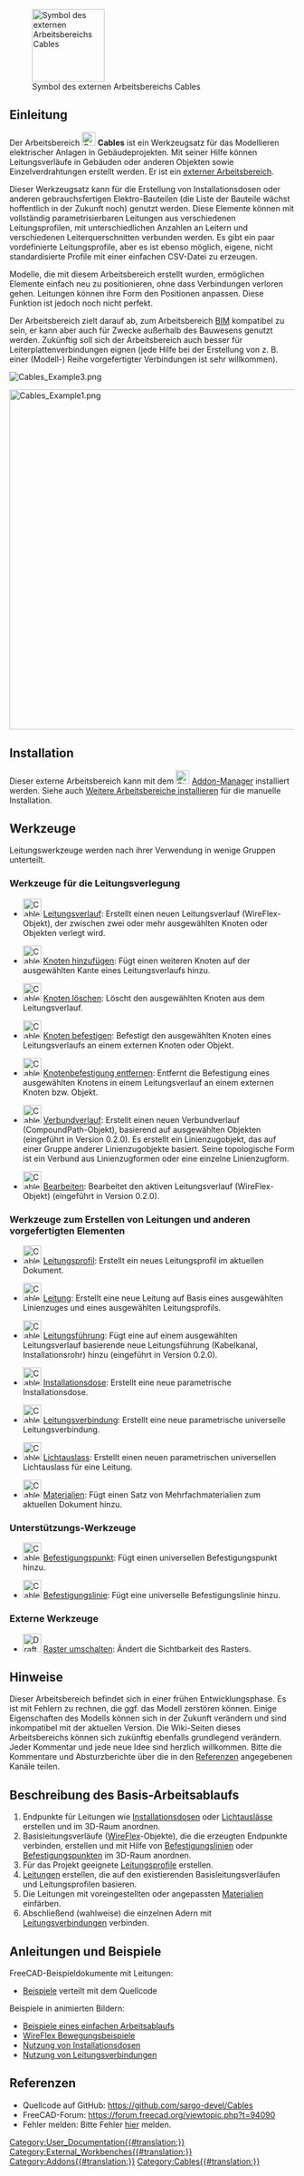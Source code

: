 <languages/>

[[Image:Cables_workbench_icon.svg|thumb|128px|Symbol des externen Arbeitsbereichs Cables]]

{{TOCright}}

<span id="Introduction"></span>
==Einleitung==

Der Arbeitsbereich [[Image:Cables_workbench_icon.svg|24px]] '''Cables''' ist ein Werkzeugsatz für das Modellieren elektrischer Anlagen in Gebäudeprojekten. Mit seiner Hilfe können Leitungsverläufe in Gebäuden oder anderen Objekten sowie Einzelverdrahtungen erstellt werden. Er ist ein [[External workbenches/de|externer Arbeitsbereich]].

Dieser Werkzeugsatz kann für die Erstellung von Installationsdosen oder anderen gebrauchsfertigen Elektro-Bauteilen (die Liste der Bauteile wächst hoffentlich in der Zukunft noch) genutzt werden. Diese Elemente können mit vollständig parametrisierbaren Leitungen aus verschiedenen Leitungsprofilen, mit unterschiedlichen Anzahlen an Leitern und verschiedenen Leiterquerschnitten verbunden werden. Es gibt ein paar vordefinierte Leitungsprofile, aber es ist ebenso möglich, eigene, nicht standardisierte Profile mit einer einfachen CSV-Datei zu erzeugen.

Modelle, die mit diesem Arbeitsbereich erstellt wurden, ermöglichen Elemente einfach neu zu positionieren, ohne dass Verbindungen verloren gehen. Leitungen können ihre Form den Positionen anpassen. Diese Funktion ist jedoch noch nicht perfekt.

Der Arbeitsbereich zielt darauf ab, zum Arbeitsbereich [[BIM_Workbench/de|BIM]] kompatibel zu sein, er kann aber auch für Zwecke außerhalb des Bauwesens genutzt werden. Zukünftig soll sich der Arbeitsbereich auch besser für Leiterplattenverbindungen eignen (jede Hilfe bei der Erstellung von z. B. einer (Modell-) Reihe vorgefertigter Verbindungen ist sehr willkommen).

[[File:Cables_Example3.png]]
{{Caption|Beispiel von Installationsdosen für Wandmontage und Leitungen <br/>Animierte Version [[Cables_Example1_Simple_workflow|hier]]}}

[[File:Cables_Example1.png|600px]]
{{Caption|Beispiel für ein dreiadriges Flachkabel:<br/>Leitungsform aus mehreren Materialien und ihrem Basisleitungsverlauf, dem Leitungsprofil und Einzelleitern.}}

==Installation==

Dieser externe Arbeitsbereich kann mit dem [[Image:Std_AddonMgr.svg|24px]] [[Std_AddonMgr/de|Addon-Manager]] installiert werden. Siehe auch [[Installing_more_workbenches/de|Weitere Arbeitsbereiche installieren]] für die manuelle Installation.

<span id="Tools"></span>
==Werkzeuge==

Leitungswerkzeuge werden nach ihrer Verwendung in wenige Gruppen unterteilt.

<span id="Wire_manipulation_tools"></span>
===Werkzeuge für die Leitungsverlegung===

<div class="mw-translate-fuzzy">
* [[Image:Cables_WireFlex.svg|32px]] [[Cables_WireFlex/de|Leitungsverlauf]]: Erstellt einen neuen Leitungsverlauf (WireFlex-Objekt), der zwischen zwei oder mehr ausgewählten Knoten oder Objekten verlegt wird.
</div>

<div class="mw-translate-fuzzy">
* [[Image:Cables_AddVertex.svg|32px]] [[Cables_AddVertex/de|Knoten hinzufügen]]: Fügt einen weiteren Knoten auf der ausgewählten Kante eines Leitungsverlaufs hinzu.
</div>

<div class="mw-translate-fuzzy">
* [[Image:Cables_DelVertex.svg|32px]] [[Cables_DelVertex/de|Knoten löschen]]: Löscht den ausgewählten Knoten aus dem Leitungsverlauf.
</div>

* [[Image:Cables_AttachVertex.svg|32px]] [[Cables_AttachVertex/de|Knoten befestigen]]: Befestigt den ausgewählten Knoten eines Leitungsverlaufs an einem externen Knoten oder Objekt.

* [[Image:Cables_RemoveVertexAttachment.svg|32px]] [[Cables_RemoveVertexAttachment/de|Knotenbefestigung entfernen]]: Entfernt die Befestigung eines ausgewählten Knotens in einem Leitungsverlauf an einem externen Knoten bzw. Objekt.

* [[Image:Cables_CompoundPath.svg|32px]] [[Cables_CompoundPath/de|Verbundverlauf]]: Erstellt einen neuen Verbundverlauf (CompoundPath-Objekt), basierend auf ausgewählten Objekten (eingeführt in Version 0.2.0). Es erstellt ein Linienzugobjekt, das auf einer Gruppe anderer Linienzugobjekte basiert. Seine topologische Form ist ein Verbund aus Linienzugformen oder eine einzelne Linienzugform.

* [[Image:Cables_Edit.svg|32px]] [[Cables_Edit/de|Bearbeiten]]: Bearbeitet den aktiven Leitungsverlauf (WireFlex-Objekt) (eingeführt in Version 0.2.0).

<span id="Tools_for_making_cables_and_other_ready-made_elements"></span>
===Werkzeuge zum Erstellen von Leitungen und anderen vorgefertigten Elementen===

* [[Image:Cables_Profile.svg|32px]] [[Cables_Profile/de|Leitungsprofil]]: Erstellt ein neues Leitungsprofil im aktuellen Dokument.

* [[Image:Cables_Cable.svg|32px]] [[Cables_Cable/de|Leitung]]: Erstellt eine neue Leitung auf Basis eines ausgewählten Linienzuges und eines ausgewählten Leitungsprofils.

* [[Image:Cables_CableConduit.svg|32px]] [[Cables_CableConduit/de|Leitungsführung]]: Fügt eine auf einem ausgewählten Leitungsverlauf basierende neue Leitungsführung (Kabelkanal, Installationsrohr) hinzu (eingeführt in Version 0.2.0).

* [[Image:Cables_CableBox.svg|32px]] [[Cables_CableBox/de|Installationsdose]]: Erstellt eine neue parametrische Installationsdose.

* [[Image:Cables_CableConnector.svg|32px]] [[Cables_CableConnector/de|Leitungsverbindung]]: Erstellt eine neue parametrische universelle Leitungsverbindung.

* [[Image:Cables_CableLightPoint.svg|32px]] [[Cables_CableLightPoint/de|Lichtauslass]]: Erstellt einen neuen parametrischen universellen Lichtauslass für eine Leitung.

* [[Image:Cables_Material.svg|32px]] [[Cables_Material/de|Materialien]]: Fügt einen Satz von Mehrfachmaterialien zum aktuellen Dokument hinzu.

<span id="Support_tools"></span>
===Unterstützungs-Werkzeuge===

* [[Image:Cables_SupportPoint.svg|32px]] [[Cables_SupportPoint/de|Befestigungspunkt]]: Fügt einen universellen Befestigungspunkt hinzu.

* [[Image:Cables_SupportLine.svg|32px]] [[Cables_SupportLine/de|Befestigungslinie]]: Fügt eine universelle Befestigungslinie hinzu.

<span id="External_tools"></span>
=== Externe Werkzeuge ===

* [[Image:Draft_ToggleGrid.svg|32px]] [[Draft_ToggleGrid/de|Raster umschalten]]: Ändert die Sichtbarkeit des Rasters.

<span id="Notes"></span>
==Hinweise==

Dieser Arbeitsbereich befindet sich in einer frühen Entwicklungsphase. Es ist mit Fehlern zu rechnen, die ggf. das Modell zerstören können. Einige Eigenschaften des Modells können sich in der Zukunft verändern und sind inkompatibel mit der aktuellen Version. Die Wiki-Seiten dieses Arbeitsbereichs können sich zukünftig ebenfalls grundlegend verändern. Jeder Kommentar und jede neue Idee sind herzlich willkommen. Bitte die Kommentare und Absturzberichte über die in den [[#Referenzen|Referenzen]] angegebenen Kanäle teilen.

<span id="Basic_Workflow_Description"></span>
==Beschreibung des Basis-Arbeitsablaufs==

# Endpunkte für Leitungen wie [[Cables_CableBox/de|Installationsdosen]] oder [[Cables_CableLightPoint/de|Lichtauslässe]] erstellen und im 3D-Raum anordnen.
# Basisleitungsverläufe ([[Cables_WireFlex/de|WireFlex]]-Objekte), die die erzeugten Endpunkte verbinden, erstellen und mit Hilfe von  [[Cables_SupportLine/de|Befestigungslinien]] oder [[Cables_SupportPoint/de|Befestigungspunkten]] im 3D-Raum anordnen.
# Für das Projekt geeignete [[Cables_Profile/de|Leitungsprofile]] erstellen.
# [[Cables_Cable/de|Leitungen]] erstellen, die auf den existierenden Basisleitungsverläufen und Leitungsprofilen basieren.
# Die Leitungen mit voreingestellten oder angepassten [[Cables_Material/de|Materialien]] einfärben.
# Abschließend (wahlweise) die einzelnen Adern mit [[Cables_CableConnector/de|Leitungsverbindungen]] verbinden.

<span id="Tutorials_and_Examples"></span>
==Anleitungen und Beispiele==

FreeCAD-Beispieldokumente mit Leitungen:
* [https://github.com/sargo-devel/Cables/tree/master/examples Beispiele] verteilt mit dem Quellcode

Beispiele in animierten Bildern:
* [[Cables_Example1_Simple_workflow|Beispiele eines einfachen Arbeitsablaufs]]
* [[Cables_Example2_WireFlex|WireFlex Bewegungsbeispiele]]
* [[Cables_Example3_CableBox|Nutzung von Installationsdosen]]
* [[Cables_Example4_CableConnector|Nutzung von Leitungsverbindungen]]

<span id="References"></span>
==Referenzen==

* Quellcode auf GitHub: https://github.com/sargo-devel/Cables
* FreeCAD-Forum: https://forum.freecad.org/viewtopic.php?t=94090
* Fehler melden: Bitte Fehler [https://github.com/sargo-devel/Cables/issues hier] melden.


[[Category:User_Documentation{{#translation:}}]]
[[Category:External_Workbenches{{#translation:}}]]
[[Category:Addons{{#translation:}}]]
[[Category:Cables{{#translation:}}]]